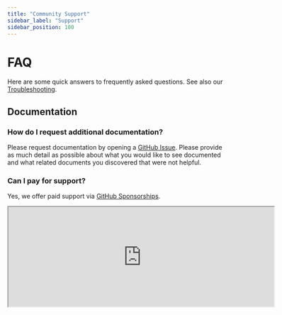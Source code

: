 ```yaml
---
title: "Community Support"
sidebar_label: "Support"
sidebar_position: 100
---
```


# FAQ
Here are some quick answers to frequently asked questions. See also our [Troubleshooting](/reference-architecture/reference/troubleshooting).

## Documentation

### How do I request additional documentation?

Please request documentation by opening a [GitHub Issue](https://github.com/cloudposse/docs/issues). Please provide as much detail as possible about what you would like to see documented and what related documents you discovered that were not helpful.

### Can I pay for support?

Yes, we offer paid support via [GitHub Sponsorships](https://github.com/sponsors/cloudposse).

<iframe src="https://github.com/sponsors/cloudposse/card" title="Sponsor Cloud Posse" height="225" width="600" style={{border: 0}}></iframe>
